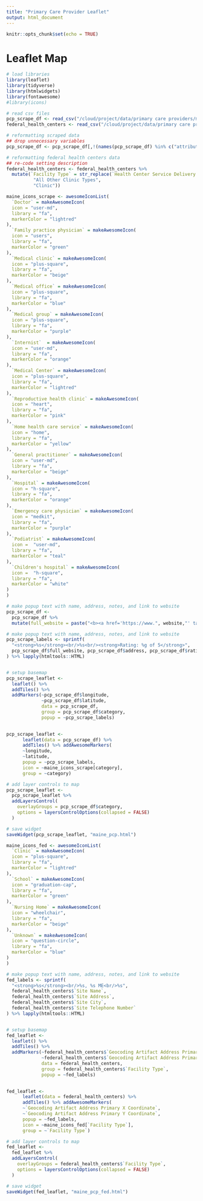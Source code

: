 ```yaml
---
title: "Primary Care Provider Leaflet"
output: html_document
---
```


```r
knitr::opts_chunk$set(echo = TRUE)
```

# Leaflet Map

```r

# load libraries
library(leaflet)
library(tidyverse)
library(htmlwidgets)
library(fontawesome)
#library(icons)
```


```r

# read csv files
pcp_scrape_df <- read_csv("/cloud/project/data/primary care providers/maine_primary_care_scrape.csv")
federal_health_centers <- read_csv("/cloud/project/data/primary care providers/federally_recognized_health_centers.csv")

# reformatting scraped data
## drop unnecessary variables
pcp_scrape_df <- pcp_scrape_df[,!(names(pcp_scrape_df) %in% c("attributes","timestamp"))]

# reformatting federal health centers data
## re-code setting description
federal_health_centers <- federal_health_centers %>%
  mutate(`Facility Type` = str_replace(`Health Center Service Delivery Site Location Setting Description`, 
          "All Other Clinic Types", 
          "Clinic"))

```


```r

maine_icons_scrape <- awesomeIconList(
  `Doctor` = makeAwesomeIcon(
  icon = "user-md",
  library = "fa",
  markerColor = "lightred"
),
  `Family practice physician` = makeAwesomeIcon(
  icon = "users",
  library = "fa",
  markerColor = "green"
),
  `Medical clinic` = makeAwesomeIcon(
  icon = "plus-square",
  library = "fa",
  markerColor = "beige"
),
  `Medical office` = makeAwesomeIcon(
  icon = "plus-square",
  library = "fa",
  markerColor = "blue"
),
  `Medical group` = makeAwesomeIcon(
  icon = "plus-square",
  library = "fa",
  markerColor = "purple"
),
  `Internist`  = makeAwesomeIcon(
  icon = "user-md",
  library = "fa",
  markerColor = "orange"
),
  `Medical Center` = makeAwesomeIcon(
  icon = "plus-square",
  library = "fa",
  markerColor = "lightred"
),
  `Reproductive health clinic` = makeAwesomeIcon(
  icon = "heart",
  library = "fa",
  markerColor = "pink"
),
  `Home health care service` = makeAwesomeIcon(
  icon = "home",
  library = "fa",
  markerColor = "yellow"
),
  `General practitioner` = makeAwesomeIcon(
  icon = "user-md",
  library = "fa",
  markerColor = "beige"
),
  `Hospital` = makeAwesomeIcon(
  icon = "h-square",
  library = "fa",
  markerColor = "orange"
),
  `Emergency care physician` = makeAwesomeIcon(
  icon = "medkit",
  library = "fa",
  markerColor = "purple"
),
  `Podiatrist` = makeAwesomeIcon(
  icon =  "user-md",
  library = "fa",
  markerColor = "teal"
),
  `Children's hospital` = makeAwesomeIcon(
  icon =  "h-square",
  library = "fa",
  markerColor = "white"
)
)

# make popup text with name, address, notes, and link to website
pcp_scrape_df <-
  pcp_scrape_df %>% 
  mutate(full_website = paste("<b><a href='https://www.", website,"' target='_blank'>", title,"</a></b>", "<br/>", sep = "")) 

# make popup text with name, address, notes, and link to website
pcp_scrape_labels <- sprintf(
  "<strong>%s</strong><br/>%s<br/><strong>Rating: %g of 5</strong>",
  pcp_scrape_df$full_website, pcp_scrape_df$address, pcp_scrape_df$rating
) %>% lapply(htmltools::HTML)


# setup basemap
pcp_scrape_leaflet <- 
  leaflet() %>% 
  addTiles() %>%
  addMarkers(~pcp_scrape_df$longitude, 
             ~pcp_scrape_df$latitude, 
             data = pcp_scrape_df, 
             group = pcp_scrape_df$category, 
             popup = ~pcp_scrape_labels)
  

pcp_scrape_leaflet <- 
      leaflet(data = pcp_scrape_df) %>%
      addTiles() %>% addAwesomeMarkers(
      ~longitude,
      ~latitude,
      popup = ~pcp_scrape_labels,
      icon = ~maine_icons_scrape[category], 
      group = ~category)

# add layer controls to map 
pcp_scrape_leaflet <- 
  pcp_scrape_leaflet %>% 
  addLayersControl(
    overlayGroups = pcp_scrape_df$category,
    options = layersControlOptions(collapsed = FALSE)
  )

# save widget 
saveWidget(pcp_scrape_leaflet, "maine_pcp.html")

```

```r

maine_icons_fed <- awesomeIconList(
  `Clinic` = makeAwesomeIcon(
  icon = "plus-square",
  library = "fa",
  markerColor = "lightred"
),
  `School` = makeAwesomeIcon(
  icon = "graduation-cap",
  library = "fa",
  markerColor = "green"
),
  `Nursing Home` = makeAwesomeIcon(
  icon = "wheelchair",
  library = "fa",
  markerColor = "beige"
),
  `Unknown` = makeAwesomeIcon(
  icon = "question-circle",
  library = "fa",
  markerColor = "blue"
)
)

# make popup text with name, address, notes, and link to website
fed_labels <- sprintf(
  "<strong>%s</strong><br/>%s, %s ME<br/>%s",
  federal_health_centers$`Site Name`, 
  federal_health_centers$`Site Address`, 
  federal_health_centers$`Site City`,
  federal_health_centers$`Site Telephone Number`
) %>% lapply(htmltools::HTML)


# setup basemap
fed_leaflet <- 
  leaflet() %>% 
  addTiles() %>%
  addMarkers(~federal_health_centers$`Geocoding Artifact Address Primary X Coordinate`, 
             ~federal_health_centers$`Geocoding Artifact Address Primary Y Coordinate`, 
             data = federal_health_centers, 
             group = federal_health_centers$`Facility Type`, 
             popup = ~fed_labels)
  

fed_leaflet <- 
      leaflet(data = federal_health_centers) %>%
      addTiles() %>% addAwesomeMarkers(
      ~`Geocoding Artifact Address Primary X Coordinate`,
      ~`Geocoding Artifact Address Primary Y Coordinate`,
      popup = ~fed_labels,
      icon = ~maine_icons_fed[`Facility Type`], 
      group = ~`Facility Type`)

# add layer controls to map 
fed_leaflet <- 
  fed_leaflet %>% 
  addLayersControl(
    overlayGroups = federal_health_centers$`Facility Type`,
    options = layersControlOptions(collapsed = FALSE)
  )

# save widget 
saveWidget(fed_leaflet, "maine_pcp_fed.html")

```


